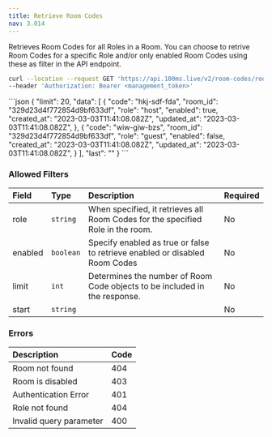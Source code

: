 ```yaml
---
title: Retrieve Room Codes
nav: 3.014
---
```


Retrieves Room Codes for all Roles in a Room. You can choose to retrive Room Codes for a specific Role and/or only enabled Room Codes using these as filter in the API endpoint. 

<GetRequest title="https://api.100ms.live/v2/room-codes/room/<room_id>" />
<Request id="req-comp-0">

```bash
curl --location --request GET 'https://api.100ms.live/v2/room-codes/room/<room_id>/' \
--header 'Authorization: Bearer <management_token>' 
```
</Request>
   
<ResponseBox id="resp-0" status="200 OK">
```json
{
    "limit": 20,
    "data": [
        {
            "code": "hkj-sdf-fda",
            "room_id": "329d23d4f772854d9bf633df",
            "role": "host",
            "enabled": true,
            "created_at": "2023-03-03T11:41:08.082Z",
            "updated_at": "2023-03-03T11:41:08.082Z",
    	},
    	{
            "code": "wiw-giw-bzs",
            "room_id": "329d23d4f772854d9bf633df",
            "role": "guest",
            "enabled": false,
            "created_at": "2023-03-03T11:41:08.082Z",
            "updated_at": "2023-03-03T11:41:08.082Z",
    	}
    ],
    "last": ""
}
```

</ResponseBox>    
 
### Allowed Filters  

| Field   | Type     | Description                                                           | Required |
| :----- | :------- | :----------------------------------------------------------------------- | :------- |
| role | `string` | When specified, it retrieves all Room Codes for the specified Role in the room. | No       |
| enabled | `boolean` | Specify enabled as true or false to retrieve enabled or disabled Room Codes | No       |
| limit | `int` | Determines the number of Room Code objects to be included in the response.  | No       |
| start | `string` |  | No       |


 ### Errors
 
 | Description | Code |
 | :--- | :--- |
 | Room not found | 404 |
 | Room is disabled | 403 |
 | Authentication Error | 401 |
 | Role not found | 404 |
 | Invalid query parameter | 400 |
